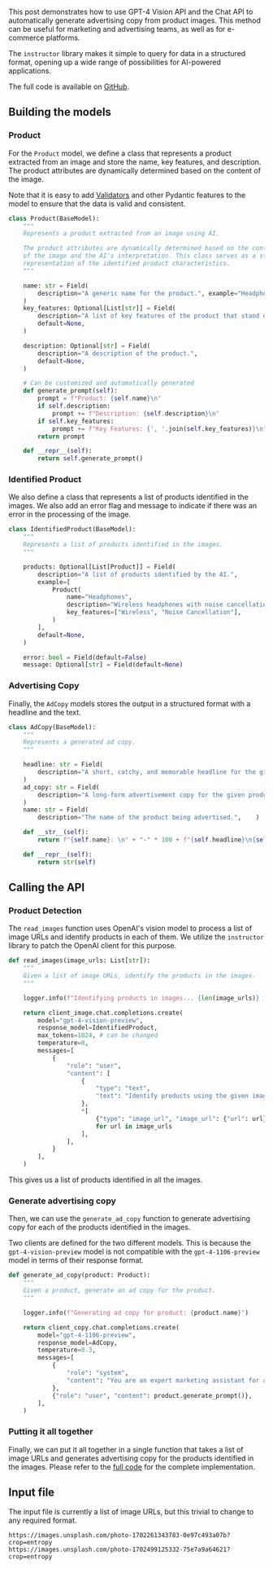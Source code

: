 <Cover
  src="/blogs/gpt-4-vision-example/cover.webp"
  alt="GPT-4 Vision Example"
  caption="GPT-4 Vision Example"
/>


This post demonstrates how to use GPT-4 Vision API and the Chat API to automatically generate advertising copy from product images. This method can be useful for marketing and advertising teams, as well as for e-commerce platforms.

The `instructor` library makes it simple to query for data in a structured format, opening up a wide range of possibilities for AI-powered applications.

The full code is available on [GitHub](https://www.github.com/lakshyaag/image-to-ad-copy).

## Building the models

### Product

For the `Product` model, we define a class that represents a product extracted from an image and store the name, key features, and description. The product attributes are dynamically determined based on the content of the image.

Note that it is easy to add [Validators](https://jxnl.github.io/instructor/concepts/reask_validation/) and other Pydantic features to the model to ensure that the data is valid and consistent.

```python
class Product(BaseModel):
    """
    Represents a product extracted from an image using AI.

    The product attributes are dynamically determined based on the content
    of the image and the AI's interpretation. This class serves as a structured
    representation of the identified product characteristics.
    """

    name: str = Field(
        description="A generic name for the product.", example="Headphones"
    )
    key_features: Optional[List[str]] = Field(
        description="A list of key features of the product that stand out.",
        default=None,
    )

    description: Optional[str] = Field(
        description="A description of the product.",
        default=None,
    )

    # Can be customized and automatically generated
    def generate_prompt(self):
        prompt = f"Product: {self.name}\n"
        if self.description:
            prompt += f"Description: {self.description}\n"
        if self.key_features:
            prompt += f"Key Features: {', '.join(self.key_features)}\n"
        return prompt

    def __repr__(self):
        return self.generate_prompt()
```

### Identified Product

We also define a class that represents a list of products identified in the images. We also add an error flag and message to indicate if there was an error in the processing of the image.

```python
class IdentifiedProduct(BaseModel):
    """
    Represents a list of products identified in the images.
    """

    products: Optional[List[Product]] = Field(
        description="A list of products identified by the AI.",
        example=[
            Product(
                name="Headphones",
                description="Wireless headphones with noise cancellation.",
                key_features=["Wireless", "Noise Cancellation"],
            )
        ],
        default=None,
    )

    error: bool = Field(default=False)
    message: Optional[str] = Field(default=None)
```

### Advertising Copy

Finally, the `AdCopy` models stores the output in a structured format with a headline and the text.

```python
class AdCopy(BaseModel):
    """
    Represents a generated ad copy.
    """

    headline: str = Field(
        description="A short, catchy, and memorable headline for the given product. The headline should invoke curiosity and interest in the product.",
    )
    ad_copy: str = Field(
        description="A long-form advertisement copy for the given product. This will be used in campaigns to promote the product with a persuasive message and a call-to-action with the objective of driving sales.",
    )
    name: str = Field(
        description="The name of the product being advertised.",    )

    def __str__(self):
        return f"{self.name}: \n" + "-" * 100 + f"{self.headline}\n{self.ad_copy}"

    def __repr__(self):
        return str(self)
```

## Calling the API

### Product Detection

The `read_images` function uses OpenAI's vision model to process a list of image URLs and identify products in each of them. We utilize the `instructor` library to patch the OpenAI client for this purpose.

```python
def read_images(image_urls: List[str]):
    """
    Given a list of image URLs, identify the products in the images.
    """

    logger.info(f"Identifying products in images... {len(image_urls)} images")

    return client_image.chat.completions.create(
        model="gpt-4-vision-preview",
        response_model=IdentifiedProduct,
        max_tokens=1024, # can be changed
        temperature=0,
        messages=[
            {
                "role": "user",
                "content": [
                    {
                        "type": "text",
                        "text": "Identify products using the given images and generate key features for each product.",
                    },
                    *[
                        {"type": "image_url", "image_url": {"url": url}}
                        for url in image_urls
                    ],
                ],
            }
        ],
    )
```

This gives us a list of products identified in all the images.

### Generate advertising copy

Then, we can use the `generate_ad_copy` function to generate advertising copy for each of the products identified in the images.

Two clients are defined for the two different models. This is because the `gpt-4-vision-preview` model is not compatible with the `gpt-4-1106-preview` model in terms of their response format.

```python
def generate_ad_copy(product: Product):
    """
    Given a product, generate an ad copy for the product.
    """

    logger.info(f"Generating ad copy for product: {product.name}")

    return client_copy.chat.completions.create(
        model="gpt-4-1106-preview",
        response_model=AdCopy,
        temperature=0.3,
        messages=[
            {
                "role": "system",
                "content": "You are an expert marketing assistant for all products. Your task is to generate an advertisement copy for a product using the name, description, and key features.",
            },
            {"role": "user", "content": product.generate_prompt()},
        ],
    )
```

### Putting it all together

Finally, we can put it all together in a single function that takes a list of image URLs and generates advertising copy for the products identified in the images. Please refer to the [full code](https://www.github.com/lakshyaag/image-to-ad-copy) for the complete implementation.

## Input file

The input file is currently a list of image URLs, but this trivial to change to any required format.

```plaintext
https://images.unsplash.com/photo-1702261343783-0e97c493a07b?crop=entropy
https://images.unsplash.com/photo-1702499125332-75e7a9a64621?crop=entropy
```

